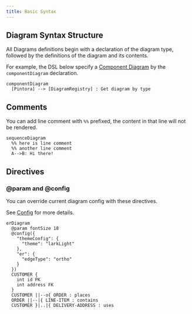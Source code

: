 ```yaml
---
title: Basic Syntax
---
```


## Diagram Syntax Structure

All Diagrams definitions begin with a declaration of the diagram type, followed by the definitions of the diagram and its contents.

For example, the DSL below specify a [Component Diagram](/diagrams/component-diagram.mdx) by the `componentDiagram` declaration.

```pintora play
componentDiagram
  [Pintora] --> [DiagramRegistry] : Get diagram by type
```

## Comments

You can add line comment with `%%` prefixed, the content in that line will not be rendered.

```pintora play
sequenceDiagram
  %% here is line comment
  %% another line comment
  A-->B: Hi there!
```

## Directives

### @param and @config

You can override current diagram config with these directives.

See [Config](/configuration/config.md) for more details.

```pintora play
erDiagram
  @param fontSize 18
  @config({
    "themeConfig": {
      "theme": "larkLight"
    },
    "er": {
      "edgeType": "ortho"
    }
  })
  CUSTOMER {
    int id PK
    int address FK
  }
  CUSTOMER ||--o{ ORDER : places
  ORDER ||--|{ LINE-ITEM : contains
  CUSTOMER }|..|{ DELIVERY-ADDRESS : uses
```
